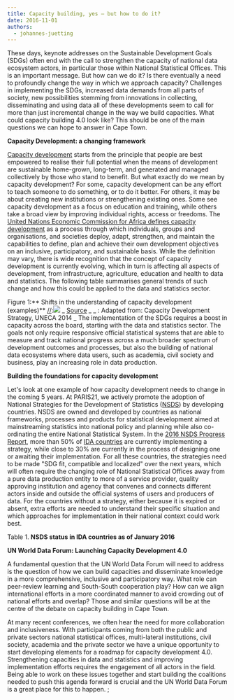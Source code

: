 ---
title: Capacity building, yes — but how to do it?
date: 2016-11-01
authors:
  - johannes-juetting
---

These days, keynote addresses on the Sustainable Development Goals (SDGs) often end with the call to strengthen the capacity of national data ecosystem actors, in particular those within National Statistical Offices. This is an important message. But how can we do it? Is there eventually a need to profoundly change the way in which we approach capacity? Challenges in implementing the SDGs, increased data demands from all parts of society, new possibilities stemming from innovations in collecting, disseminating and using data all of these developments seem to call for more than just incremental change in the way we build capacities. What could capacity building 4.0 look like? This should be one of the main questions we can hope to answer in Cape Town.

**Capacity Development: a changing framework**

[Capacity development](http://www.uneca.org/sites/default/files/images/eca_capacity_development_strategy_eng_june2015_rev3.pdf) starts from the principle that people are best empowered to realise their full potential when the means of development are sustainable home-grown, long-term, and generated and managed collectively by those who stand to benefit. But what exactly do we mean by capacity development? For some, capacity development can be any effort to teach someone to do something, or to do it better. For others, it may be about creating new institutions or strengthening existing ones. Some see capacity development as a focus on education and training, while others take a broad view by improving individual rights, access or freedoms.
The [United Nations Economic Commission for Africa defines capacity development](http://www.uneca.org/our-work/capacity-development) as a process through which individuals, groups and organisations, and societies deploy, adapt, strengthen, and maintain the capabilities to define, plan and achieve their own development objectives on an inclusive, participatory, and sustainable basis.
While the definition may vary, there is wide recognition that the concept of capacity development is currently evolving, which in turn is affecting all aspects of development, from infrastructure, agriculture, education and health to data and statistics. The following table summarises general trends of such change and how this could be applied to the data and statistics sector.

Figure 1:** Shifts in the understanding of capacity development (examples)**
[//]:<img src="http://undataforum.org/WorldDataForum/wp-content/uploads/2016/11/paris21Chart-1024x405.jpg" />
_ <u>Source</u> _ _ : Adapted from: Capacity Development Strategy, UNECA 2014 _
The implementation of the SDGs requires a boost in capacity across the board, starting with the data and statistics sector. The goals not only require responsive official statistical systems that are able to measure and track national progress across a much broader spectrum of development outcomes and processes, but also the building of national data ecosystems where data users, such as academia, civil society and business, play an increasing role in data production.

**Building the foundations for capacity development**

Let's look at one example of how capacity development needs to change in the coming 5 years. At PARIS21, we actively promote the adoption of National Strategies for the Development of Statistics ([NSDS](http://www.paris21.org/NSDS)) by developing countries. NSDS are owned and developed by countries as national frameworks, processes and products for statistical development aimed at mainstreaming statistics into national policy and planning while also co-ordinating the entire National Statistical System. In the [2016 NSDS Progress Report](http://www.paris21.org/sites/default/files/NSDS-status-Jan2016.pdf), more than 50% of [IDA countries](https://ida.worldbank.org/about/borrowing-countries) are currently implementing a strategy, while close to 30% are currently in the process of designing one or awaiting their implementation. For all these countries, the strategies need to be made "SDG fit, compatible and localized" over the next years, which will often require the changing role of National Statistical Offices away from a pure data production entity to more of a service provider, quality approving institution and agency that convenes and connects different actors inside and outside the official systems of users and producers of data. For the countries without a strategy, either because it is expired or absent, extra efforts are needed to understand their specific situation and which approaches for implementation in their national context could work best.

Table 1. **NSDS status in IDA countries as of January 2016**

[//]: <img src="http://undataforum.org/WorldDataForum/wp-content/uploads/2016/11/paris21Table-1024x410.jpg" />

**UN World Data Forum: Launching Capacity Development 4.0**

A fundamental question that the UN World Data Forum will need to address is the question of how we can build capacities and disseminate knowledge in a more comprehensive, inclusive and participatory way. What role can peer-review learning and South-South cooperation play? How can we align international efforts in a more coordinated manner to avoid crowding out of national efforts and overlap? Those and similar questions will be at the centre of the debate on capacity building in Cape Town.

At many recent conferences, we often hear the need for more collaboration and inclusiveness. With participants coming from both the public and private sectors national statistical offices, multi-lateral institutions, civil society, academia and the private sector we have a unique opportunity to start developing elements for a roadmap for capacity development 4.0. Strengthening capacities in data and statistics and improving implementation efforts requires the engagement of all actors in the field. Being able to work on these issues together and start building the coalitions needed to push this agenda forward is crucial and the UN World Data Forum is a great place for this to happen.
;
